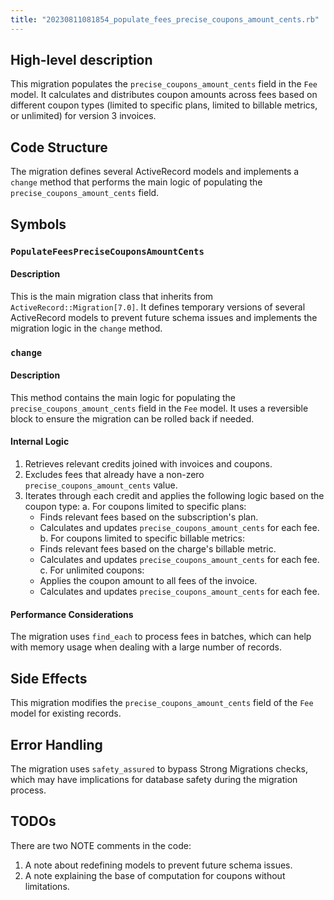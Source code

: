 ```yaml
---
title: "20230811081854_populate_fees_precise_coupons_amount_cents.rb"
---
```


## High-level description
This migration populates the `precise_coupons_amount_cents` field in the `Fee` model. It calculates and distributes coupon amounts across fees based on different coupon types (limited to specific plans, limited to billable metrics, or unlimited) for version 3 invoices.

## Code Structure
The migration defines several ActiveRecord models and implements a `change` method that performs the main logic of populating the `precise_coupons_amount_cents` field.

## Symbols

### `PopulateFeesPreciseCouponsAmountCents`
#### Description
This is the main migration class that inherits from `ActiveRecord::Migration[7.0]`. It defines temporary versions of several ActiveRecord models to prevent future schema issues and implements the migration logic in the `change` method.

### `change`
#### Description
This method contains the main logic for populating the `precise_coupons_amount_cents` field in the `Fee` model. It uses a reversible block to ensure the migration can be rolled back if needed.

#### Internal Logic
1. Retrieves relevant credits joined with invoices and coupons.
2. Excludes fees that already have a non-zero `precise_coupons_amount_cents` value.
3. Iterates through each credit and applies the following logic based on the coupon type:
   a. For coupons limited to specific plans:
      - Finds relevant fees based on the subscription's plan.
      - Calculates and updates `precise_coupons_amount_cents` for each fee.
   b. For coupons limited to specific billable metrics:
      - Finds relevant fees based on the charge's billable metric.
      - Calculates and updates `precise_coupons_amount_cents` for each fee.
   c. For unlimited coupons:
      - Applies the coupon amount to all fees of the invoice.
      - Calculates and updates `precise_coupons_amount_cents` for each fee.

#### Performance Considerations
The migration uses `find_each` to process fees in batches, which can help with memory usage when dealing with a large number of records.

## Side Effects
This migration modifies the `precise_coupons_amount_cents` field of the `Fee` model for existing records.

## Error Handling
The migration uses `safety_assured` to bypass Strong Migrations checks, which may have implications for database safety during the migration process.

## TODOs
There are two NOTE comments in the code:
1. A note about redefining models to prevent future schema issues.
2. A note explaining the base of computation for coupons without limitations.